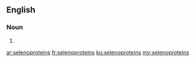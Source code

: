 ==English==

===Noun===
{{head|en}}

# {{plural of|selenoprotein}}

[[ar:selenoproteins]]
[[fr:selenoproteins]]
[[ku:selenoproteins]]
[[my:selenoproteins]]